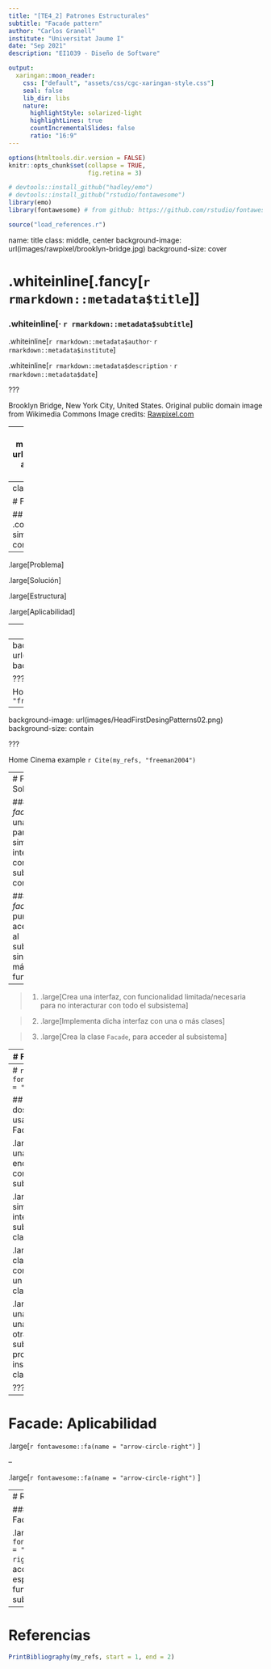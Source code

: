 ```yaml
---
title: "[TE4_2] Patrones Estructurales"
subtitle: "Facade pattern"
author: "Carlos Granell"
institute: "Universitat Jaume I"
date: "Sep 2021" 
description: "EI1039 - Diseño de Software"

output:
  xaringan::moon_reader:
    css: ["default", "assets/css/cgc-xaringan-style.css"]
    seal: false
    lib_dir: libs
    nature:
      highlightStyle: solarized-light
      highlightLines: true
      countIncrementalSlides: false
      ratio: "16:9"
---
```


```r
options(htmltools.dir.version = FALSE)
knitr::opts_chunk$set(collapse = TRUE,
                      fig.retina = 3)

# devtools::install_github("hadley/emo")
# devtools::install_github("rstudio/fontawesome")
library(emo)
library(fontawesome) # from github: https://github.com/rstudio/fontawesome

```

```r
source("load_references.r")
```

name: title
class: middle, center
background-image: url(images/rawpixel/brooklyn-bridge.jpg)
background-size: cover

# .whiteinline[.fancy[`r rmarkdown::metadata$title`]]

### .whiteinline[&#183; `r rmarkdown::metadata$subtitle`]


.whiteinline[`r rmarkdown::metadata$author`&#183; `r rmarkdown::metadata$institute`]

.whiteinline[`r rmarkdown::metadata$description` &#183; `r rmarkdown::metadata$date`]


???

Brooklyn Bridge, New York City, United States. Original public domain image from Wikimedia Commons
Image credits: [Rawpixel.com](https://www.rawpixel.com/image/3282163)

---
class: inverse, center, middle
background-image: url(images/rawpixel/juneau-alaska.jpg)
background-size: cover


???

Los escaparates de las tiendas actúan como facade, proporcionando una interfaz más simple al comprador. También los comerciales de empresas, que esconden toda la complejidad de ofrecer un serivio o producto a un cliente

The City and Borough of Juneau, commonly known as Juneau, is the capital city of Alaska. Located in the Gastineau Channel and the Alaskan panhandle
Image credits: [Rawpixel.com](https://www.rawpixel.com/image/4022785)


---
class: inverse, center, middle

# Facade Pattern

## proporciona .coldinline[una interfaz simplificada] a un subsistema complejo de clases

--

.large[Problema]

.large[Solución]

.large[Estructura]

.large[Aplicabilidad]



---
# Facade: Problema

### Código client interactúa con un subsistema complejo de objetos

### Complejidad del subsistema es visible 

### Código cliente está fuertemente acoplado a la implementación del subsistema 


---
background-image: url(images/HeadFirstDesingPatterns01.png)
background-size: contain


???

Home Cinema example `r Cite(my_refs, "freeman2004")` 


---
background-image: url(images/HeadFirstDesingPatterns02.png)
background-size: contain

???

Home Cinema example `r Cite(my_refs, "freeman2004")` 

---
# Facade: Solución

### Un _facade_ altera una interfaz para simplificar la interacción con un subsistema complejo

### Un _facade_ es un punto de aceso único al subsistema sin añadir más funcionalidad

--

> 1. .large[Crea una interfaz, con funcionalidad limitada/necesaria para no interacturar con todo el subsistema]

> 2. .large[Implementa dicha interfaz con una o más clases]

> 3. .large[Crea la clase `Facade`, para acceder al subsistema]



---
# Facade: Estructura


<img src="images/DivingDesingPatterns07.png" width="75%"/>

???
Image credits: [refactoring.guru](https://refactoring.guru/es/design-patterns/facade)


---
# `r fontawesome::fa(name = "question")`


## ¿Cualés son las dos condiciones para usar un patrón Facade?

.large[__A__ Necesitas una clase que encapsule la complejidad de un subsistema]


.large[__B__ Necesitas simplificar la interacción con un subsistema para las clases cliente.]


.large[__C__ Necesita una clase que actúe como interfaz entre un subsistema y las clases cliente]


.large[__D__ Necesitas una clase que cree una instancia de otras clases de un subsistema y proporcione esas instancias a una clase cliente]

???
0110 

---
# Facade: Aplicabilidad

.large[`r fontawesome::fa(name = "arrow-circle-right")` ] 

--

.large[`r fontawesome::fa(name = "arrow-circle-right")` ] 



---
# Resumen

### El patrón Facade....

.large[`r fontawesome::fa(name = "arrow-circle-right")` proporciona acceso a una parte específica de la funcionalidad del subsistema]
 

---
# Referencias

```r
PrintBibliography(my_refs, start = 1, end = 2)
```
